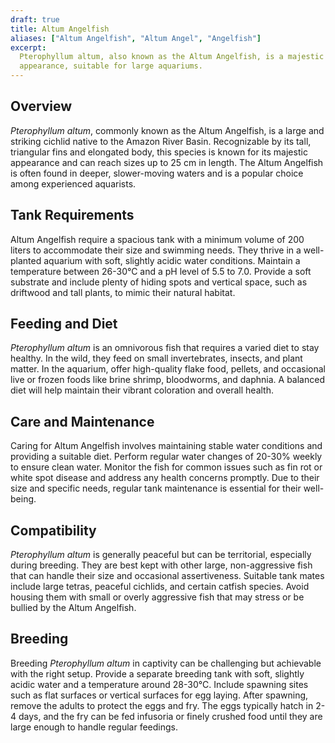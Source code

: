 ```yaml
---
draft: true
title: Altum Angelfish
aliases: ["Altum Angelfish", "Altum Angel", "Angelfish"]
excerpt:
  Pterophyllum altum, also known as the Altum Angelfish, is a majestic cichlid with tall, elongated fins and a striking
  appearance, suitable for large aquariums.
---
```


## Overview

_Pterophyllum altum_, commonly known as the Altum Angelfish, is a large and striking cichlid native to the Amazon River
Basin. Recognizable by its tall, triangular fins and elongated body, this species is known for its majestic appearance
and can reach sizes up to 25 cm in length. The Altum Angelfish is often found in deeper, slower-moving waters and is a
popular choice among experienced aquarists.

## Tank Requirements

Altum Angelfish require a spacious tank with a minimum volume of 200 liters to accommodate their size and swimming
needs. They thrive in a well-planted aquarium with soft, slightly acidic water conditions. Maintain a temperature
between 26-30°C and a pH level of 5.5 to 7.0. Provide a soft substrate and include plenty of hiding spots and vertical
space, such as driftwood and tall plants, to mimic their natural habitat.

## Feeding and Diet

_Pterophyllum altum_ is an omnivorous fish that requires a varied diet to stay healthy. In the wild, they feed on small
invertebrates, insects, and plant matter. In the aquarium, offer high-quality flake food, pellets, and occasional live
or frozen foods like brine shrimp, bloodworms, and daphnia. A balanced diet will help maintain their vibrant coloration
and overall health.

## Care and Maintenance

Caring for Altum Angelfish involves maintaining stable water conditions and providing a suitable diet. Perform regular
water changes of 20-30% weekly to ensure clean water. Monitor the fish for common issues such as fin rot or white spot
disease and address any health concerns promptly. Due to their size and specific needs, regular tank maintenance is
essential for their well-being.

## Compatibility

_Pterophyllum altum_ is generally peaceful but can be territorial, especially during breeding. They are best kept with
other large, non-aggressive fish that can handle their size and occasional assertiveness. Suitable tank mates include
large tetras, peaceful cichlids, and certain catfish species. Avoid housing them with small or overly aggressive fish
that may stress or be bullied by the Altum Angelfish.

## Breeding

Breeding _Pterophyllum altum_ in captivity can be challenging but achievable with the right setup. Provide a separate
breeding tank with soft, slightly acidic water and a temperature around 28-30°C. Include spawning sites such as flat
surfaces or vertical surfaces for egg laying. After spawning, remove the adults to protect the eggs and fry. The eggs
typically hatch in 2-4 days, and the fry can be fed infusoria or finely crushed food until they are large enough to
handle regular feedings.
